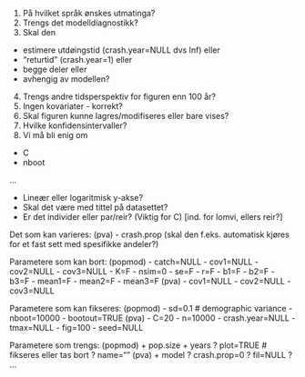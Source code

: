 
1. På hvilket språk ønskes utmatinga?
2. Trengs det modelldiagnostikk?
3. Skal den 
 - estimere utdøingstid (crash.year=NULL dvs Inf) eller
 - "returtid" (crash.year=1) eller 
 - begge deler eller
 - avhengig av modellen?
4. Trengs andre tidsperspektiv for figuren enn 100 år?
5. Ingen kovariater - korrekt?
6. Skal figuren kunne lagres/modifiseres eller bare vises?
7. Hvilke konfidensintervaller?
8. Vi må bli enig om
 - C
 - nboot

...

* Lineær eller logaritmisk y-akse?
* Skal det være med tittel på datasettet?
* Er det individer eller par/reir? (Viktig for C) [ind. for lomvi, ellers reir?]


Det som kan varieres:
(pva)
- crash.prop (skal den f.eks. automatisk kjøres for et fast sett med spesifikke andeler?)


Parametere som kan bort:
(popmod)
- catch=NULL
- cov1=NULL
- cov2=NULL
- cov3=NULL
- K=F
- nsim=0
- se=F
- r=F
- b1=F
- b2=F
- b3=F
- mean1=F
- mean2=F
- mean3=F
(pva)
- cov1=NULL
- cov2=NULL
- cov3=NULL


Parametere som kan fikseres:
(popmod)
- sd=0.1 #  demographic variance
- nboot=10000
- bootout=TRUE
(pva)
- C=20
- n=10000
- crash.year=NULL
- tmax=NULL
- fig=100
- seed=NULL


Parametere som trengs:
(popmod)
+ pop.size
+ years
? plot=TRUE # fikseres eller tas bort
? name=""
(pva)
+ model
? crash.prop=0
? fil=NULL
? ...


